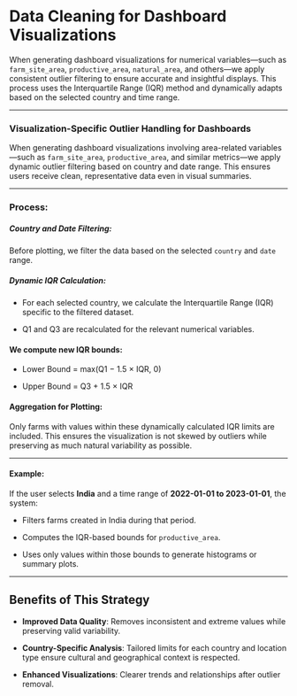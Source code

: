 # Data Cleaning for Dashboard Visualizations

When generating dashboard visualizations for numerical variables—such as `farm_site_area`, `productive_area`, `natural_area`, and others—we apply consistent outlier filtering to ensure accurate and insightful displays. This process uses the Interquartile Range (IQR) method and dynamically adapts based on the selected country and time range.

------------------------------------------------------------------------

### Visualization-Specific Outlier Handling for Dashboards

When generating dashboard visualizations involving area-related variables—such as `farm_site_area`, `productive_area`, and similar metrics—we apply dynamic outlier filtering based on country and date range. This ensures users receive clean, representative data even in visual summaries.

------------------------------------------------------------------------

### Process:

##### Country and Date Filtering:

Before plotting, we filter the data based on the selected `country` and `date` range.

##### Dynamic IQR Calculation:

-   For each selected country, we calculate the Interquartile Range (IQR) specific to the filtered dataset.

-   Q1 and Q3 are recalculated for the relevant numerical variables.

#### We compute new IQR bounds:

-   Lower Bound = max(Q1 − 1.5 × IQR, 0)

-   Upper Bound = Q3 + 1.5 × IQR

#### Aggregation for Plotting:

Only farms with values within these dynamically calculated IQR limits are included. This ensures the visualization is not skewed by outliers while preserving as much natural variability as possible.

------------------------------------------------------------------------

#### Example:

If the user selects **India** and a time range of **2022-01-01 to 2023-01-01**, the system:

-   Filters farms created in India during that period.

-   Computes the IQR-based bounds for `productive_area`.

-   Uses only values within those bounds to generate histograms or summary plots.

------------------------------------------------------------------------

## Benefits of This Strategy

-   **Improved Data Quality**: Removes inconsistent and extreme values while preserving valid variability.

-   **Country-Specific Analysis**: Tailored limits for each country and location type ensure cultural and geographical context is respected.

-   **Enhanced Visualizations**: Clearer trends and relationships after outlier removal.